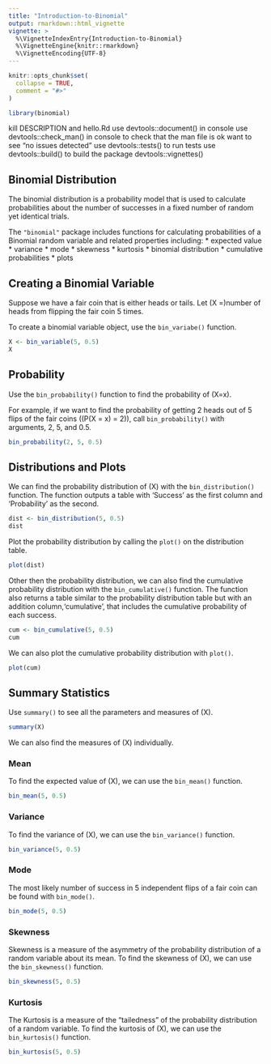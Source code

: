```yaml
---
title: "Introduction-to-Binomial"
output: rmarkdown::html_vignette
vignette: >
  %\VignetteIndexEntry{Introduction-to-Binomial}
  %\VignetteEngine{knitr::rmarkdown}
  %\VignetteEncoding{UTF-8}
---
```


```r
knitr::opts_chunk$set(
  collapse = TRUE,
  comment = "#>"
)
```

```r
library(binomial)
```
kill DESCRIPTION and hello.Rd
 use devtools::document() in console
 use devtools::check_man() in console to check that the man file is ok
  want to see "no issues detected"
 use devtools::tests() to run tests
 use devtools::build() to build the package
 devtools::vignettes()

## Binomial Distribution
The binomial distribution is a probability model that is used to calculate probabilities about the number of successes in a fixed number of random yet identical trials.

The `"binomial"` package includes functions for calculating probabilities of a Binomial random variable and related properties including:
* expected value
* variance
* mode
* skewness
* kurtosis
* binomial distribution
* cumulative probabilities
* plots

## Creating a Binomial Variable 

Suppose we have a fair coin that is either heads or tails. Let \(X =\)number of heads from flipping the fair coin 5 times.

To create a binomial variable object, use the `bin_variabe()` function.

```r
X <- bin_variable(5, 0.5)
X
```

## Probability

Use the `bin_probability()` function to find the probability of \(X=x\).  

For example, if we want to find the probability of getting 2 heads out of 5 flips of the fair coins (\(P(X = x) = 2\)), call `bin_probability()` with arguments, 2, 5, and 0.5.
```r
bin_probability(2, 5, 0.5)
```

## Distributions and Plots

We can find the probability distribution of \(X\) with the `bin_distribution()` function. The function outputs a table with 'Success' as the first column and 'Probability' as the second.

```r
dist <- bin_distribution(5, 0.5)
dist
```

Plot the probability distribution by calling the `plot()` on the distribution table.
```r
plot(dist)
```

Other then the probability distribution, we can also find the cumulative probability distribution with the `bin_cumulative()` function. The function also returns a table similar to the probability distribution table but with an addition column,'cumulative', that includes the cumulative probability of each success.
```r
cum <- bin_cumulative(5, 0.5)
cum
```

We can also plot the cumulative probability distribution with `plot()`.
```r
plot(cum)
```

## Summary Statistics

Use `summary()` to see all the parameters and measures of \(X\).
```r
summary(X)
```


We can also find the measures of \(X\) individually.  

### Mean   

To find the expected value of \(X\), we can use the `bin_mean()` function.
```r
bin_mean(5, 0.5)
```  

### Variance

To find the variance of \(X\), we can use the `bin_variance()` function.
```r
bin_variance(5, 0.5)
```

### Mode  

The most likely number of success in 5 independent flips of a fair coin can be found with `bin_mode()`.
```r
bin_mode(5, 0.5)
```


### Skewness  

Skewness is a measure of the asymmetry of the probability distribution of a random variable about its mean. To find the skewness of \(X\), we can use the `bin_skewness()` function.
```r
bin_skewness(5, 0.5)
```  

### Kurtosis  

The Kurtosis is a measure of the "tailedness" of the probability distribution of a random variable. To find the kurtosis of \(X\), we can use the `bin_kurtosis()` function.
```r
bin_kurtosis(5, 0.5)
```



